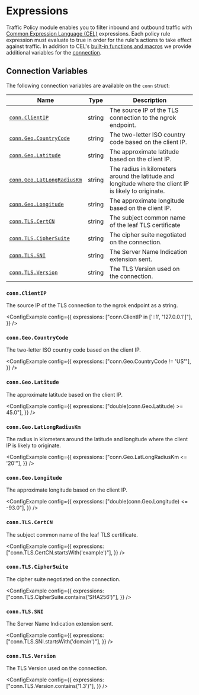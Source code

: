 
# Expressions

Traffic Policy module enables you to filter inbound and outbound traffic with [Common Expression Language (CEL)](https://github.com/google/cel-spec) expressions. Each policy rule expression must evaluate to true in order for
the rule's actions to take effect against traffic. In addition to CEL's [built-in functions and macros](https://github.com/google/cel-spec/blob/master/doc/langdef.md#macros) we provide additional variables for the [connection](#connection-variables).

## Connection Variables

The following connection variables are available on the `conn` struct:

| Name                                                  | Type   | Description                                                                                            |
| ----------------------------------------------------- | ------ | ------------------------------------------------------------------------------------------------------ |
| [`conn.ClientIP`](#connclientip)                      | string | The source IP of the TLS connection to the ngrok endpoint.                                             |
| [`conn.Geo.CountryCode`](#conngeocountrycode)         | string | The two-letter ISO country code based on the client IP.                                                |
| [`conn.Geo.Latitude`](#conngeolatitude)               | string | The approximate latitude based on the client IP.                                                       |
| [`conn.Geo.LatLongRadiusKm`](#conngeolatlongradiuskm) | string | The radius in kilometers around the latitude and longitude where the client IP is likely to originate. |
| [`conn.Geo.Longitude`](#conngeolongitude)             | string | The approximate longitude based on the client IP.                                                      |
| [`conn.TLS.CertCN`](#conntlscertcn)                   | string | The subject common name of the leaf TLS certificate                                                    |
| [`conn.TLS.CipherSuite`](#conntlsciphersuite)         | string | The cipher suite negotiated on the connection.                                                         |
| [`conn.TLS.SNI`](#conntlssni)                         | string | The Server Name Indication extension sent.                                                             |
| [`conn.TLS.Version`](#conntlsversion)                 | string | The TLS Version used on the connection.                                                                |

### `conn.ClientIP`

The source IP of the TLS connection to the ngrok endpoint as a string.

<ConfigExample
	config={{
		expressions: ["conn.ClientIP in ['::1', '127.0.0.1']"],
	}}
/>

### `conn.Geo.CountryCode`

The two-letter ISO country code based on the client IP.

<ConfigExample
	config={{
		expressions: ["conn.Geo.CountryCode != 'US'"],
	}}
/>

### `conn.Geo.Latitude`

The approximate latitude based on the client IP.

<ConfigExample
	config={{
		expressions: ["double(conn.Geo.Latitude) >= 45.0"],
	}}
/>

### `conn.Geo.LatLongRadiusKm`

The radius in kilometers around the latitude and longitude where the client IP is likely to originate.

<ConfigExample
	config={{
		expressions: ["conn.Geo.LatLongRadiusKm <= '20'"],
	}}
/>

### `conn.Geo.Longitude`

The approximate longitude based on the client IP.

<ConfigExample
	config={{
		expressions: ["double(conn.Geo.Longitude) <= -93.0"],
	}}
/>

### `conn.TLS.CertCN`

The subject common name of the leaf TLS certificate.

<ConfigExample
	config={{
		expressions: ["conn.TLS.CertCN.startsWith('example')"],
	}}
/>

### `conn.TLS.CipherSuite`

The cipher suite negotiated on the connection.

<ConfigExample
	config={{
		expressions: ["conn.TLS.CipherSuite.contains('SHA256')"],
	}}
/>

### `conn.TLS.SNI`

The Server Name Indication extension sent.

<ConfigExample
	config={{
		expressions: ["conn.TLS.SNI.startsWith('domain')"],
	}}
/>

### `conn.TLS.Version`

The TLS Version used on the connection.

<ConfigExample
	config={{
		expressions: ["conn.TLS.Version.contains('1.3')"],
	}}
/>

